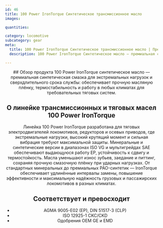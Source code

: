 ```yaml
---
id: 46
title: 100 Power IronTorque Синтетическое трансмиссионное масло
images:

quantities:

category: locomotive
subcategory: gear
meta:
  title: 100 Power IronTorque Синтетическое трансмиссионное масло | Премиальное масло для редукторов и тяговых узлов локомотивов
  description: 100 Power IronTorque Синтетическое масло — премиальная синтетическая смазка для тяговых систем локомотивов, редукторов и осевых приводов. Спроектировано для экстремальных нагрузок и сверхдлительного ресурса: обеспечивает высокую прочность масляной плёнки, термостабильность и стабильную работу в любых климатических условиях. Соответствует AGMA 9005-E02, DIN 51517-3, ISO 12925-1 CKC/CKD и имеет одобрения OEM GE и EMD.

---
```


<Header>
  ## Обзор продукта
  100 Power IronTorque синтетическое масло — премиальная синтетическая
  смазка для экстремальных нагрузок и сверхдлительного срока службы:
  обеспечивает прочную масляную плёнку, термостабильность и работу
  в любых климатах для требовательных тяговых систем.

  ## О линейке трансмиссионных и тяговых масел 100 Power IronTorque
  Линейка 100 Power IronTorque разработана для тяговых электродвигателей локомотивов, редукторов и осевых приводов, где экстремальные нагрузки, высокий крутящий момент и сильная вибрация требуют максимальной защиты. Минеральные и синтетические версии в диапазонах ISO VG и мультигрейдах SAE обеспечивают выдающуюся работу EP, устойчивость к сдвигу и термостойкость. Масла уменьшают износ зубьев, заедание и питтинг, сохраняя прочную смазочную плёнку при ударных нагрузках. От стандартных минеральных до премиальных PAO-синтетик — IronTorque обеспечивает удлинённые интервалы замены, повышение эффективности и максимальную надёжность грузовых и пассажирских локомотивов в разных климатах.

  ## Соответствует и превосходит
  - AGMA 9005-E02 (EP), DIN 51517-3 (CLP)
  - ISO 12925-1 CKC/CKD
  - Одобрения OEM GE и EMD

</Header>
